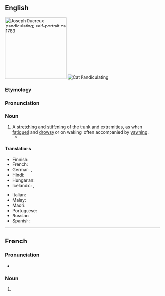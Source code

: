 ==English==
[[Image:Joseph Ducreux (French - Self-Portrait, Yawning - Google Art Project.jpg|thumb|200px|right|[[w:Joseph Ducreux|Joseph Ducreux]] pandiculating; self-portrait ca 1783]]
[[File:Cat_yawning_Pixabay.jpg|thumb|Cat Pandiculating]]

===Etymology===
{{suffix|en|pandiculate|ion}}

===Pronunciation===
{{rhymes|en|eɪʃən|s=5}}

===Noun===
{{en-noun|~}}

# A [[stretch]]ing and [[stiffen]]ing of the [[trunk]] and extremities, as when [[fatigue]]d and [[drowsy]] or on waking, often accompanied by [[yawn]]ing.
#* {{quote-book|en|year=1993|author=John Banville|title=Ghosts|passage=If I were a visitor from another planet - but then, am I not a visitor from another planet? - I think that of all the earthlings' quirks it is the act of '''pandiculation''' that would surprise and fascinate me most, that slow stretch and then the soundless ape-howl, in which they indulge themselves with such languorous relish.}}

====Translations====
{{trans-top|stretching and stiffening of the trunk and extremities as when fatigued and drowsy}}
* Finnish: {{t|fi|venyttely}}
* French: {{t+|fr|pandiculation|f}}
* German: {{t|de|Räkeln}}, {{t+|de|Strecken}}
* Hindi: {{t|hi|अंगड़ाई|f}}
* Hungarian: {{t-needed|hu}}
* Icelandic: {{t|is|syfjuteygjur|f-p}}, {{t|is|morgunteygjur|f-p}}
{{trans-mid}}
* Italian: {{t+|it|pandiculazione|f}}
* Malay: {{t|ms|menggeliat}}
* Maori: {{t|mi|taiaroa}}
* Portuguese: {{t-needed|pt}}
* Russian: {{t-needed|ru}}
* Spanish: {{t+|es|estiramiento|m}}
{{trans-bottom}}

{{Webster 1913}}

----

==French==

===Pronunciation===
* {{fr-IPA}}

===Noun===
{{fr-noun|f}}

# {{l|en|pandiculation}}